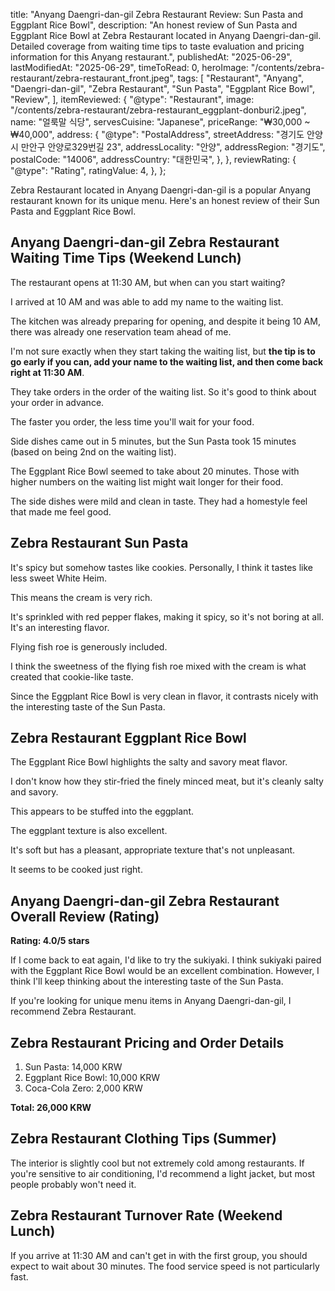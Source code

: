 
  title:
    "Anyang Daengri-dan-gil Zebra Restaurant Review: Sun Pasta and Eggplant Rice Bowl",
  description:
    "An honest review of Sun Pasta and Eggplant Rice Bowl at Zebra Restaurant located in Anyang Daengri-dan-gil. Detailed coverage from waiting time tips to taste evaluation and pricing information for this Anyang restaurant.",
  publishedAt: "2025-06-29",
  lastModifiedAt: "2025-06-29",
  timeToRead: 0,
  heroImage: "/contents/zebra-restaurant/zebra-restaurant_front.jpeg",
  tags: [
    "Restaurant",
    "Anyang",
    "Daengri-dan-gil",
    "Zebra Restaurant",
    "Sun Pasta",
    "Eggplant Rice Bowl",
    "Review",
  ],
  itemReviewed: {
    "@type": "Restaurant",
    image: "/contents/zebra-restaurant/zebra-restaurant_eggplant-donburi2.jpeg",
    name: "얼룩말 식당",
    servesCuisine: "Japanese",
    priceRange: "₩30,000 ~ ₩40,000",
    address: {
      "@type": "PostalAddress",
      streetAddress: "경기도 안양시 만안구 안양로329번길 23",
      addressLocality: "안양",
      addressRegion: "경기도",
      postalCode: "14006",
      addressCountry: "대한민국",
    },
  },
  reviewRating: {
    "@type": "Rating",
    ratingValue: 4,
  },
};

Zebra Restaurant located in Anyang Daengri-dan-gil is a popular Anyang restaurant known for its unique menu. Here's an honest review of their Sun Pasta and Eggplant Rice Bowl.

## Anyang Daengri-dan-gil Zebra Restaurant Waiting Time Tips (Weekend Lunch)

The restaurant opens at 11:30 AM, but when can you start waiting?

I arrived at 10 AM and was able to add my name to the waiting list.

<ImageWithCaption
  src="/contents/zebra-restaurant/zebra-restaurant_front.jpeg"
  alt="Front of Anyang Daengri-dan-gil Zebra Restaurant"
  caption="Front of Anyang Daengri-dan-gil Zebra Restaurant + beautiful Honda Cub motorcycle"
  width={2612}
  height={3482}
/>

The kitchen was already preparing for opening, and despite it being 10 AM, there was already one reservation team ahead of me.

I'm not sure exactly when they start taking the waiting list, but **the tip is to go early if you can, add your name to the waiting list, and then come back right at 11:30 AM**.

They take orders in the order of the waiting list. So it's good to think about your order in advance.

The faster you order, the less time you'll wait for your food.

Side dishes came out in 5 minutes, but the Sun Pasta took 15 minutes (based on being 2nd on the waiting list).

The Eggplant Rice Bowl seemed to take about 20 minutes. Those with higher numbers on the waiting list might wait longer for their food.

The side dishes were mild and clean in taste. They had a homestyle feel that made me feel good.

## Zebra Restaurant Sun Pasta

It's spicy but somehow tastes like cookies. Personally, I think it tastes like less sweet White Heim.

This means the cream is very rich.

<ImageWithCaption
  src="/contents/zebra-restaurant/zebra-restaurant_solar-pasta1.jpeg"
  alt="Zebra Restaurant Sun Pasta"
  caption="Zebra Restaurant Sun Pasta"
  width={1536}
  height={2048}
/>

It's sprinkled with red pepper flakes, making it spicy, so it's not boring at all. It's an interesting flavor.

Flying fish roe is generously included.

I think the sweetness of the flying fish roe mixed with the cream is what created that cookie-like taste.

<ImageWithCaption
  src="/contents/zebra-restaurant/zebra-restaurant_solar-pasta2.jpeg"
  alt="Zebra Restaurant Sun Pasta with lots of flying fish roe"
  caption="The Sun Pasta at Zebra Restaurant has tons of flying fish roe"
  width={1536}
  height={2048}
/>

Since the Eggplant Rice Bowl is very clean in flavor, it contrasts nicely with the interesting taste of the Sun Pasta.

## Zebra Restaurant Eggplant Rice Bowl

The Eggplant Rice Bowl highlights the salty and savory meat flavor.

<ImageWithCaption
  src="/contents/zebra-restaurant/zebra-restaurant_eggplant-donburi1.jpeg"
  alt="Zebra Restaurant Eggplant Rice Bowl"
  caption="Zebra Restaurant Eggplant Rice Bowl"
  width={1536}
  height={2048}
/>

I don't know how they stir-fried the finely minced meat, but it's cleanly salty and savory.

This appears to be stuffed into the eggplant.

<ImageWithCaption
  src="/contents/zebra-restaurant/zebra-restaurant_eggplant-donburi2.jpeg"
  alt="Zebra Restaurant Eggplant Rice Bowl eggplant"
  caption="The eggplant from Zebra Restaurant's Eggplant Rice Bowl"
  width={1536}
  height={2048}
/>

The eggplant texture is also excellent.

It's soft but has a pleasant, appropriate texture that's not unpleasant.

It seems to be cooked just right.

## Anyang Daengri-dan-gil Zebra Restaurant Overall Review (Rating)

**Rating: 4.0/5 stars**

If I come back to eat again, I'd like to try the sukiyaki. I think sukiyaki paired with the Eggplant Rice Bowl would be an excellent combination. However, I think I'll keep thinking about the interesting taste of the Sun Pasta.

If you're looking for unique menu items in Anyang Daengri-dan-gil, I recommend Zebra Restaurant.

## Zebra Restaurant Pricing and Order Details

1. Sun Pasta: 14,000 KRW
2. Eggplant Rice Bowl: 10,000 KRW
3. Coca-Cola Zero: 2,000 KRW

**Total: 26,000 KRW**

## Zebra Restaurant Clothing Tips (Summer)

The interior is slightly cool but not extremely cold among restaurants. If you're sensitive to air conditioning, I'd recommend a light jacket, but most people probably won't need it.

## Zebra Restaurant Turnover Rate (Weekend Lunch)

If you arrive at 11:30 AM and can't get in with the first group, you should expect to wait about 30 minutes. The food service speed is not particularly fast.